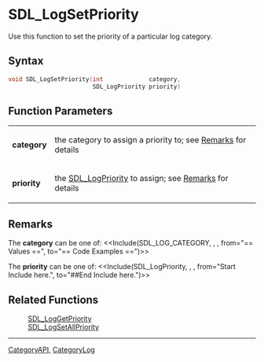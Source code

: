 
= SDL_LogSetPriority =
Use this function to set the priority of a particular log category.


== Syntax ==
<syntaxhighlight lang='c++'>
void SDL_LogSetPriority(int             category,
                        SDL_LogPriority priority)
</syntaxhighlight>

== Function Parameters ==
{|
|'''category'''
|the category to assign a priority to; see [[#category|Remarks]] for details
|-
|'''priority'''
|the [[SDL_LogPriority]] to assign; see [[#priority|Remarks]] for details
|}

== Remarks ==
<span id="category"></span>
The '''category''' can be one of:
<<Include(SDL_LOG_CATEGORY, , , from="== Values ==", to="== Code Examples ==")>>

<span id="priority"></span>
The '''priority''' can be one of:
<<Include(SDL_LogPriority, , , from="Start Include here.", to="##End Include here.")>>


== Related Functions ==
:[[SDL_LogGetPriority]]
:[[SDL_LogSetAllPriority]]

----
[[CategoryAPI]], [[CategoryLog]]
